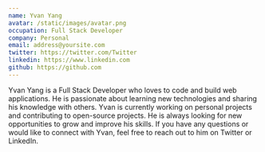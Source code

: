 ```yaml
---
name: Yvan Yang
avatar: /static/images/avatar.png
occupation: Full Stack Developer
company: Personal
email: address@yoursite.com
twitter: https://twitter.com/Twitter
linkedin: https://www.linkedin.com
github: https://github.com
---
```


Yvan Yang is a Full Stack Developer who loves to code and build web applications. He is passionate about learning new technologies and sharing his knowledge with others. Yvan is currently working on personal projects and contributing to open-source projects. He is always looking for new opportunities to grow and improve his skills. If you have any questions or would like to connect with Yvan, feel free to reach out to him on Twitter or LinkedIn. 



